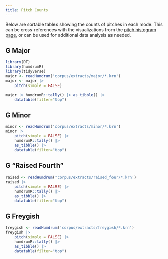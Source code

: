 ```yaml
---
title: Pitch Counts
---
```


Below are sortable tables showing the counts of pitches in each mode. This can be cross-references with the 
visualizations from the [pitch histogram page](pitch_histograms.qmd), or can be used for additional data analysis as needed.

## G Major

```r
library(DT)
library(humdrumR)
library(tidyverse)
major <- readHumdrum('corpus/extracts/major/*.krn')
major <- major |> 
    pitch(simple = FALSE) 

major |> humdrumR::tally() |> as_tibble() |> 
    datatable(filter="top")
```

## G Minor

```r
minor <- readHumdrum('corpus/extracts/minor/*.krn')
minor |> 
    pitch(simple = FALSE) |>
    humdrumR::tally() |> 
    as_tibble() |> 
    datatable(filter="top")
```

## G "Raised Fourth"

```r
raised <- readHumdrum('corpus/extracts/raised_four/*.krn')
raised |> 
    pitch(simple = FALSE) |>
    humdrumR::tally() |> 
    as_tibble() |> 
    datatable(filter="top")
```

## G Freygish

```r
freygish <- readHumdrum('corpus/extracts/freygish/*.krn')
freygish |> 
    pitch(simple = FALSE) |>
    humdrumR::tally() |> 
    as_tibble() |> 
    datatable(filter="top")
```
